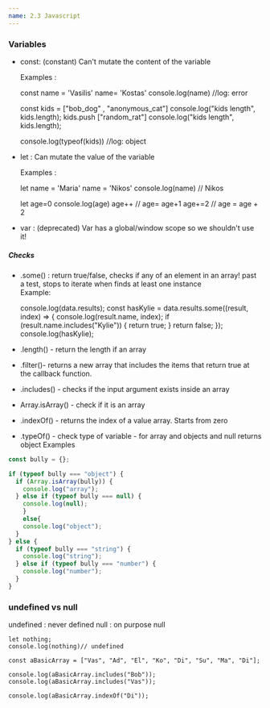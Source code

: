 ```yaml
---
name: 2.3 Javascript
---
```

### Variables
- const: (constant) Can't mutate the content of the variable

  Examples :

    const name = 'Vasilis'
    name= 'Kostas'
    console.log(name) //log: error

    const kids = ["bob_dog" , "anonymous_cat"]
    console.log("kids length", kids.length);
    kids.push ["random_rat"]
    console.log("kids length", kids.length);

    console.log(typeof(kids)) //log: object

- let :  Can mutate the value of the variable

  Examples :

    let name = 'Maria'
    name = 'Nikos'
    console.log(name) // Nikos


    let age=0
    console.log(age)
    age++ // age= age+1
    age+=2 // age = age + 2

- var : (deprecated) Var has a global/window scope so we shouldn't use it! 

##### Checks
- .some() : return true/false, checks if any of an element in an array! past a test, stops to iterate when finds at least one instance    
    Example: 

    console.log(data.results);
    const hasKylie = data.results.some((result, index) => {
      console.log(result.name, index);
      if (result.name.includes("Kylie")) {
        return true;
      }
      return false;
    });
    console.log(hasKylie);

-  .length() - return the length if an array

- .filter()- returns a new array that includes the items that return true at the callback function.


- .includes() - checks if the input argument exists inside an array 

- Array.isArray() - check if it is an array

- .indexOf() - returns the index of a value array. Starts  from zero 

- .typeOf() - check type of variable
            -  for array and objects and null returns object 
Examples

```js
const bully = {};

if (typeof bully === "object") {
  if (Array.isArray(bully)) {
    console.log("array");
  } else if (typeof bully === null) {
    console.log(null);
    }
    else{
    console.log("object");
  }
} else {
  if (typeof bully === "string") {
    console.log("string");
  } else if (typeof bully === "number") {
    console.log("number");
  }
}
```

### undefined vs null 

undefined : never defined
null : on purpose null 

```
let nothing;
console.log(nothing)// undefined
```
```
const aBasicArray = ["Vas", "Ad", "El", "Ko", "Di", "Su", "Ma", "Di"];

console.log(aBasicArray.includes("Bob"));
console.log(aBasicArray.includes("Vas"));

console.log(aBasicArray.indexOf("Di"));
```